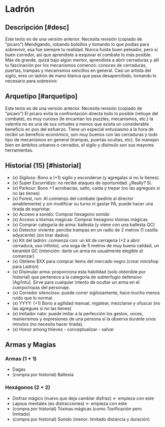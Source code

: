 
# Ladrón

<Bleed>
  <Screenshot src={placeholderImage} alt="placeholder" full />
</Bleed>

## Descripción [#desc]

<Callout type="warning" emoji="🔎">
  Este texto es de una versión anterior. Necesita revisión (copiado de "pícaro")
</Callout>
Mendigando, robando bolsillos y tomando lo que podías para sobrevivir, esa fue siempre
tu realidad. Nunca fuiste buen peleador, pero si buen corredor, así que aprendiste
a esquivar el combate lo más posible. Más de grande, quizá bajo algún mentor, aprendiste
a abrir cerraduras y allí tu fascinación por los mecanismos comenzó: conoces de cerraduras,
puertas, trampas y mecanismos sencillos en general. Casi un artista del sigilo, eres
un ladrón de mano blanca que pasa desapercibido, tomando lo necesario para sobrevivir.

## Arquetipo [#arquetipo]

<Callout type="warning" emoji="🔎">
  Este texto es de una versión anterior. Necesita revisión (copiado de "pícaro")
</Callout>
El pícaro evita la confrontación directa todo lo posible (rehuye del combate), es
muy curioso (le encantan los puzzles, mecanismos, etc.) la valentia no es una de
sus virtudes a menos que exista un considerable beneficio en pos del esfuerzo. Tiene
un especial entusiasmo a la hora de recibir un beneficio económico, son muy buenos
con las cerraduras y todo tipo de mecanismos en general (trampas, puertas ocultas,
etc). Se manejan bien en ámbitos urbanos o cerrados, el sigilo y disimulo son sus
mayores herramientas.

## Historial (15) [#historial]

- (x) Sigiloso: Bono a (+1) sigilo y esconderse (y agregalas si no lo tienes).
- (x) Super Escurridizo: no recibe ataques de oportunidad. ¿Really? Si.
- (x) Parkour: Bono +1 acrobacias, salto, caída y trepar (no las agregues si no las tienes)
- (x) Forest, run: Al comienzo del combate (pedirle al director amablemente) y sin modificar su turno ni gastar PA, puede hacer una tirada de esprintar.
- (x) Acceso a sonido: Comprar hexagono sonido
- (x) Acceso a tóxinas magicas: Comprar hexagono tóxinas mágicas
- (x) Comprar categoría de arma: ballesta (y viene con una ballesta QC)
- (x) Detector viviente: percibe trampas en un radio de 2 metros (1 casilla adyacente) (sin tirar dados).
- (x) Kit del ladrón: comienza con: un kit de cerrajería (+2 a abrir cerradura, uso infinito), una soga de 5 metros de muy buena calidad, un kerambit QC (intención: darle un arma no usualmente elegible al comenzar)
- (x) Obtiene $XX para comprar items del mercado negro (crear minishop para Ladrón)
- (x) Disimular arma: proporciona esta habilidad (solo obtenible por historial) que pertenece a la categoría de subterfugio defensivo [Ag/Intu]. Sirve para cualquier intento de ocultar un arma en el cuerpo/ropas del personaje.
- (x) Corredor silencioso: puede correr sigilosamente, hace mucho menos ruido que lo normal.
- (x) YYYY: (+1) Bono a agilidad manual, regatear, mezclarse y ofuscar (no las agregues si no las tienes)
- (x) Imitador nato: puede imitar a la perfección los gestos, voces, manierismos y expresiones de una persona si la observa durante unos minutos (no necesita hacer tirada).
- (x) Honor among thieves - conceptualizar - salvar

## Armas y Magias

### Armas (1 + 1)

- Dagas
- (compra por historial) Ballesta 

### Hexágonos (2 + 2)

- Disfraz mágico (nuevo que deja cambiar disfraz) ← empieza con este
- Lapsus mentales (es distracciones) ← empieza con este
- (compra por historial) Tóxinas mágicas (como Toxificación pero limitado)
- (compra por historial) Sonido (menor: limitado distancia y duración)
